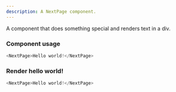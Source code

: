 ```yaml
---
description: A NextPage component.
---
```


A component that does something special and renders text in a div.

### Component usage
```js
<NextPage>Hello world!</NextPage>
```

### Render hello world!

```js
<NextPage>Hello world!</NextPage>
```
